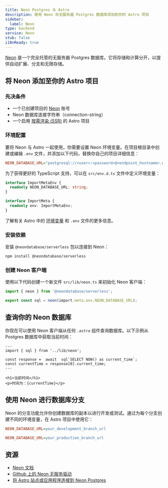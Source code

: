 ```yaml
---
title: Neon Postgres 与 Astro
description: 使用 Neon 将无服务器 Postgres 数据库添加到你的 Astro 项目
sidebar:
  label: Neon
type: backend
service: Neon
stub: false
i18nReady: true
---
```



[Neon](https://neon.tech) 是一个完全托管的无服务器 Postgres 数据库。它将存储和计算分开，以提供自动扩展、分支和无限存储。

## 将 Neon 添加至你的 Astro 项目

### 先决条件

- 一个已创建项目的 [Neon](https://console.neon.tech/signup) 账号
- Neon 数据库连接字符串（connection-string）
- 一个启用 [按需渲染 (SSR)](/zh-cn/guides/on-demand-rendering/) 的 Astro 项目

### 环境配置

要将 Neon 与 Astro 一起使用，你需要设置 Neon 环境变量。在项目根目录中创建或编辑 `.env` 文件，并添加以下代码，替换你自己的项目详细信息：

```ini title=".env"
NEON_DATABASE_URL="postgresql://<user>:<password>@<endpoint_hostname>.neon.tech:<port>/<dbname>?sslmode=require"
```

为了获得更好的 TypeScript 支持，可以在 `src/env.d.ts` 文件中定义环境变量：

```typescript title="src/env.d.ts"
interface ImportMetaEnv {
  readonly NEON_DATABASE_URL: string;
}

interface ImportMeta {
  readonly env: ImportMetaEnv;
}
```

<ReadMore>了解有关 Astro 中的 [环境变量](/zh-cn/guides/environment-variables/) 和 `.env` 文件的更多信息。</ReadMore>

### 安装依赖

安装 `@neondatabase/serverless` 包以连接到 Neon：

```bash
npm install @neondatabase/serverless
```

### 创建 Neon 客户端

使用以下代码创建一个新文件 `src/lib/neon.ts` 来初始化 Neon 客户端：

```typescript title="src/lib/neon.ts"
import { neon } from '@neondatabase/serverless';

export const sql = neon(import.meta.env.NEON_DATABASE_URL);
```

## 查询你的 Neon 数据库

你现在可以使用 Neon 客户端从任何 `.astro` 组件查询数据库。以下示例从 Postgres 数据库中获取当前时间：

```astro title="src/pages/index.astro"
---
import { sql } from '../lib/neon';

const response =  await  sql`SELECT NOW() as current_time`;
const currentTime = response[0].current_time;
---

<h1>当前时间</h1>
<p>时间为：{currentTime}</p>
```

## 使用 Neon 进行数据库分支

Neon 的分支功能允许你创建数据库的副本以进行开发或测试。通过为每个分支创建不同的环境变量，在 Astro 项目中使用它：

```ini title=".env.development"
NEON_DATABASE_URL=your_development_branch_url
```

```ini title=".env.production"
NEON_DATABASE_URL=your_production_branch_url
```

## 资源

- [Neon 文档](https://neon.tech/docs/introduction)
- [Github 上的 Neon 无服务驱动](https://github.com/neondatabase/serverless)
- [将 Astro 站点或应用程序连接到 Neon Postgres](https://neon.tech/docs/guides/astro)
